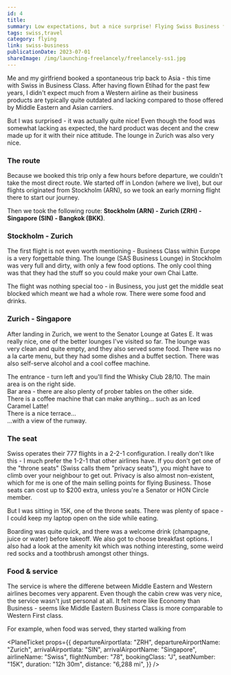 ```yaml
---
id: 4
title:
summary: Low expectations, but a nice surprise! Flying Swiss Business for the first time...
tags: swiss,travel
category: flying
link: swiss-business
publicationDate: 2023-07-01
shareImage: /img/launching-freelancely/freelancely-ss1.jpg
---
```


Me and my girlfriend booked a spontaneous trip back to Asia - this time with Swiss in Business Class. After having flown Etihad for the past few years, I didn't expect much from a Western airline as their business products are typically quite outdated and lacking compared to those offered by Middle Eastern and Asian carriers.

But I was surprised - it was actually quite nice! Even though the food was somewhat lacking as expected, the hard product was decent and the crew made up for it with their nice attitude. The lounge in Zurich was also very nice.

### The route

Because we booked this trip only a few hours before departure, we couldn't take the most direct route. We started off in London (where we live), but our flights originated from Stockholm (ARN), so we took an early morning flight there to start our journey.

Then we took the following route: **Stockholm (ARN) - Zurich (ZRH) - Singapore (SIN) - Bangkok (BKK)**.

### Stockholm - Zurich

The first flight is not even worth mentioning - Business Class within Europe is a very forgettable thing. The lounge (SAS Business Lounge) in Stockholm was very full and dirty, with only a few food options. The only cool thing was that they had the stuff so you could make your own Chai Latte.

The flight was nothing special too - in Business, you just get the middle seat blocked which meant we had a whole row. There were some food and drinks.

### Zurich - Singapore

After landing in Zurich, we went to the Senator Lounge at Gates E. It was really nice, one of the better lounges I've visited so far. The lounge was very clean and quite empty, and they also served some food. There was no a la carte menu, but they had some dishes and a buffet section. There was also self-serve alcohol and a cool coffee machine.

<div class="sd:flex-col sd:space-x-0 lg:flex lg:space-x-4">
  <div>
    <img src="/img/swiss-business/senator-lounge-1.jpg" alt="" />
    <div class="caption">
      The entrance - turn left and you'll find the Whisky Club 28/10. The main area is on
      the right side.
    </div>
  </div>
  <div>
    <img src="/img/swiss-business/senator-lounge-2.jpg" alt="" />
    <div class="caption">
      Bar area - there are also plenty of prober tables on the other side.
    </div>
  </div>
  <div>
    <img src="/img/swiss-business/senator-lounge-5.jpg" alt="" />
    <div class="caption">
      There is a coffee machine that can make anything... such as an Iced Caramel Latte!
    </div>
  </div>
</div>

<div class="sd:flex-col sd:space-x-0 lg:flex lg:space-x-4">
  <div style="flex: calc(3024/4032);">
    <img src="/img/swiss-business/senator-lounge-4.jpg" alt="" />
    <div class="caption">There is a nice terrace...</div>
  </div>
  <div style="flex: calc(4032/3024);">
    <img src="/img/swiss-business/senator-lounge-3.jpg" alt="" />
    <div class="caption">...with a view of the runway.</div>
  </div>
</div>

### The seat

Swiss operates their 777 flights in a 2-2-1 configuration. I really don't like this - I much prefer the 1-2-1 that other airlines have. If you don't get one of the "throne seats" (Swiss calls them "privacy seats"), you might have to climb over your neighbour to get out. Privacy is also almost non-existent, which for me is one of the main selling points for flying Business. Those seats can cost up to $200 extra, unless you're a Senator or HON Circle member.

But I was sitting in 15K, one of the throne seats. There was plenty of space - I could keep my laptop open on the side while eating.

Boarding was quite quick, and there was a welcome drink (champagne, juice or water) before takeoff. We also got to choose breakfast options. I also had a look at the amenity kit which was nothing interesting, some weird red socks and a toothbrush amongst other things.

### Food & service

The service is where the differene between Middle Eastern and Western airlines becomes very apparent. Even though the cabin crew was very nice, the service wasn't just personal at all. It felt more like Economy than Business - seems like Middle Eastern Business Class is more comparable to Western First class.

For example, when food was served, they started walking from

<PlaneTicket
  props={{
    departureAirportIata: "ZRH",
    departureAirportName: "Zurich",
    arrivalAirportIata: "SIN",
    arrivalAirportName: "Singapore",
    airlineName: "Swiss",
    flightNumber: "78",
    bookingClass: "J",
    seatNumber: "15K",
    duration: "12h 30m",
    distance: "6,288 mi",
  }}
/>
